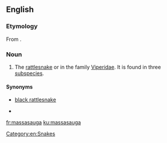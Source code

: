 ==English==
{{wikipedia}}

===Etymology===
From {{etyl|oj|en}} {{term|massasauga||great river mouth|lang=oj|sc=Latn}}.

===Noun===
{{en-noun}}

# The [[rattlesnake]] {{taxlink|Crotalus catenatus|species}} or {{taxlink|Sistrurus catenatus|species}} in the family [[Viperidae]]. It is found in three [[subspecies]].

====Synonyms====
* {{sense|dated}} [[black rattlesnake]]
* {{sense|taxonomic genus}} {{taxlink|Caudisona|genus}}

[[Category:en:Snakes]]

[[fr:massasauga]]
[[ku:massasauga]]